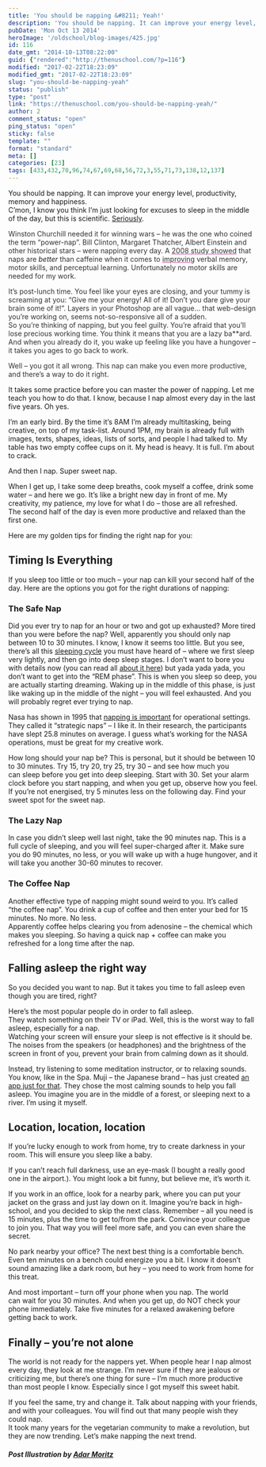 ```yaml
---
title: 'You should be napping &#8211; Yeah!'
description: 'You should be napping. It can improve your energy level, productivity, memory and happiness. C&#8217;mon, I know you think I&#8217;m just looking for excuses to sleep in the middle of the day, but this is scientific. Seriously. Winston Churchill needed it for winning wars &#8211; he was the one who coined the term &#8220;power-nap&#8221;. Bill Clinton, Margaret Thatcher, Albert [&hellip;]'
pubDate: 'Mon Oct 13 2014'
heroImage: '/oldschool/blog-images/425.jpg'
id: 116
date_gmt: "2014-10-13T08:22:00"
guid: {"rendered":"http://thenuschool.com/?p=116"}
modified: "2017-02-22T18:23:09"
modified_gmt: "2017-02-22T18:23:09"
slug: "you-should-be-napping-yeah"
status: "publish"
type: "post"
link: "https://thenuschool.com/you-should-be-napping-yeah/"
author: 2
comment_status: "open"
ping_status: "open"
sticky: false
template: ""
format: "standard"
meta: []
categories: [23]
tags: [433,432,70,96,74,67,69,68,56,72,3,55,71,73,138,12,137]
---
```


<p>You should be napping. It can improve your energy level, productivity, memory and happiness.<br />
C&#8217;mon, I know you think I&#8217;m just looking for excuses to sleep in the middle of the day, but this is scientific. <a href="http://www.amazon.ca/Take-Nap-Change-Your-Life/dp/0761142908" target="_blank">Seriously</a>.</p>
<p><span style="color: #333333;">Winston Churchill needed it for winning wars &#8211; he was the one who coined the term &#8220;power-nap&#8221;. Bill Clinton, Margaret Thatcher, Albert Einstein and other historical stars &#8211; were napping every day. A <a style="color: #c34b9e;" href="http://www.sciencedirect.com/science/article/pii/S0166432808002416" target="_blank" data-ls-seen="1"><span style="color: #333333;">2008 study showed</span></a> that naps are <em style="color: #222222;">better</em> than caffeine when it comes to <a style="color: #c34b9e;" href="http://io9.com/5962870/10-supplements-you-can-take-today-to-enhance-your-intelligence" target="_blank" data-ls-seen="1"><span style="color: #333333;">improving</span></a> verbal memory, motor skills, and perceptual learning. <span id="0b5eb05d-6464-4cac-af5f-431d4fa9da22" class="GINGER_SOFTWARE_mark">Unfortunately no</span> motor skills are needed for my work.</span></p>
<p><span style="color: #333333;">It&#8217;s post-lunch time. You feel like your eyes are <span id="c1bdbf85-aefa-4e45-8027-25f34189cd17" class="GINGER_SOFTWARE_mark">closing</span>, and your tummy is screaming at you: &#8220;Give me your energy! All of it! Don&#8217;t you dare give your brain some of it!&#8221;. Layers in your Photoshop are all vague&#8230; <span id="c5afff20-8d4d-41d2-b9aa-9478134a1edf" class="GINGER_SOFTWARE_mark">that</span> web-design you&#8217;re working on, seems not-so-responsive all of a sudden.</span><br />
<span style="color: #333333;"> So you&#8217;re thinking of napping, but you feel guilty. You&#8217;re afraid that you&#8217;ll lose precious working time. You think it means that you are a lazy ba**ard. And when you already do it, you wake up feeling like you have a <span id="3b290ebd-02c8-4924-966d-9663965838fe" class="GINGER_SOFTWARE_mark">hungover</span> &#8211; it takes you ages to go back to work.</span></p>
<p><span style="color: #333333;">Well &#8211; you got it all wrong. This nap can make you even more productive, and there&#8217;s a way to do it right.</span></p>
<p>It takes some practice before you can master the power of napping. Let me teach you how <span id="d2281859-512e-4c91-b1b7-4ae1f733f3c3" class="GINGER_SOFTWARE_mark">to do</span> that. I know, because I nap almost every day in the last five years. Oh yes.</p>
<p>I&#8217;m an early bird. By the time it&#8217;s 8AM I&#8217;m already multitasking, being creative, on top of my task-list. Around 1PM, my brain is already full with images, texts, shapes, ideas, lists of sorts, and people I had talked to. My table has two empty coffee cups on it. My head is heavy. It is full. I&#8217;m about to crack.</p>
<p>And then I nap. Super sweet nap.</p>
<p>When I get up, I take some deep breaths, cook myself a coffee, drink some water &#8211; and here we go. It&#8217;s like a bright new day in front of me. My creativity, my patience, my love for what I do &#8211; those are all refreshed. The second half of the day is even more productive and relaxed than the first one.</p>
<p>Here are my golden tips for finding the right <span id="e1212c70-6929-4804-9e50-e623de957a7d" class="GINGER_SOFTWARE_mark"><span id="6784f01d-d039-4d07-86a8-eb8cfe080b3d" class="GINGER_SOFTWARE_mark">nap</span></span> for you:</p>
<h2>Timing Is Everything</h2>
<p>If you sleep too little or too much &#8211; your nap can kill your second half of the day. Here are the options you got for the right durations of napping:</p>
<h3>The Safe Nap</h3>
<p>Did you ever try to nap for an hour or two and got up exhausted? More tired than you were before the nap? Well, apparently you should only nap between 10 to 30 minutes. I know, I know it seems too little. But you see, there&#8217;s all this <a href="http://www.webmd.com/sleep-disorders/guide/sleep-101" target="_blank">sleeping </a><a href="http://www.webmd.com/sleep-disorders/guide/sleep-101" target="_blank">cycle</a><span id="3b17daee-bda2-4d38-b301-64238cd0061c" class="GINGER_SOFTWARE_mark"> you</span><span id="3b17daee-bda2-4d38-b301-64238cd0061c" class="GINGER_SOFTWARE_mark"></span><span id="3b17daee-bda2-4d38-b301-64238cd0061c" class="GINGER_SOFTWARE_mark"></span><span id="3b17daee-bda2-4d38-b301-64238cd0061c" class="GINGER_SOFTWARE_mark"></span><span id="3b17daee-bda2-4d38-b301-64238cd0061c" class="GINGER_SOFTWARE_mark"></span><span id="3b17daee-bda2-4d38-b301-64238cd0061c" class="GINGER_SOFTWARE_mark"></span><span id="3b17daee-bda2-4d38-b301-64238cd0061c" class="GINGER_SOFTWARE_mark"></span><span id="3b17daee-bda2-4d38-b301-64238cd0061c" class="GINGER_SOFTWARE_mark"></span> must have heard of &#8211; where we first sleep very lightly, and then go into deep sleep stages. I don&#8217;t want to bore you with <span id="86955dbc-8fe7-4c4d-8d2e-712f1fff2e94" class="GINGER_SOFTWARE_mark"><span id="6a10ab76-2b2b-45a6-9e4a-d286fbdfa7d3" class="GINGER_SOFTWARE_mark"><span id="07be3fef-d546-4257-afa9-b9d906b75bc2" class="GINGER_SOFTWARE_mark"><span id="6fab60c6-90e6-4c35-817f-60bed7bce063" class="GINGER_SOFTWARE_mark">details</span></span></span></span> now (you can read all <a href="http://www.webmd.com/sleep-disorders/guide/sleep-101" target="_blank">about it here</a>) but yada yada yada, you don&#8217;t want to get into the &#8220;REM phase&#8221;. This is when you sleep so deep, you are <span id="fdc3d4ba-6179-4c4f-9287-cbd095b9a931" class="GINGER_SOFTWARE_mark">actually</span> starting dreaming. Waking up in the middle of this phase, is just like waking up in the middle of the night &#8211; you will feel exhausted. And you will probably regret ever trying to nap.</p>
<p><span id="1d1dfa01-b389-416e-8ae7-b98c17d0ff43" class="GINGER_SOFTWARE_mark">Nasa</span> has shown in 1995 that <a href="http://www.ncbi.nlm.nih.gov/pubmed/10607214" target="_blank">napping is important</a> for operational settings. They called it &#8220;strategic naps&#8221; &#8211; I like it. In their research, the participants have slept 25.8 minutes on average. I guess what&#8217;s working for the NASA operations, must be great for my creative work.</p>
<p>How long should your nap be? This is personal, but it should be between 10 to 30 minutes. Try 15, try 20, try 25, try 30 &#8211; and see how much you can sleep before you get into deep sleeping. Start with 30. Set your alarm clock before you start napping, and when you get up, observe how you feel. If you&#8217;re not <span id="4fbd04e5-470e-4529-8175-32ba3a2603f5" class="GINGER_SOFTWARE_mark"><span id="44f5eafa-6a05-4a94-aac5-c47ab549ed2c" class="GINGER_SOFTWARE_mark">energised</span></span>, try 5 minutes less on the following day. Find your sweet spot for the sweet nap.</p>
<h3>The Lazy Nap</h3>
<p>In case you didn&#8217;t sleep well last night, take the 90 <span id="d60353c1-6db3-4436-88c7-0c0238e66a77" class="GINGER_SOFTWARE_mark"><span id="0f26de61-05fd-47ad-8872-ccf62b9adb1d" class="GINGER_SOFTWARE_mark">minutes</span></span> nap. This is a full cycle of sleeping, and you will feel super-charged after it. Make sure you do 90 minutes, no less, or you will wake up with a huge <span id="60979437-49f8-46b0-b376-993b68ee5030" class="GINGER_SOFTWARE_mark"><span id="a0ea2a89-7025-4f27-bcc0-3e5f3957b677" class="GINGER_SOFTWARE_mark">hungover</span></span>, and it will take you another 30-60 minutes to recover.</p>
<h3>The Coffee Nap</h3>
<p>Another effective type of napping might sound weird to you. It&#8217;s called &#8220;the coffee nap&#8221;. You drink a cup of coffee and then enter your bed for 15 minutes. No more. No less.<br />
Apparently coffee helps clearing you from adenosine &#8211; the chemical which makes you <span id="d2462912-1255-4b31-8814-d4c84899acaf" class="GINGER_SOFTWARE_mark"><span id="cebcd311-8a86-4dfc-9a59-994f6fdb1277" class="GINGER_SOFTWARE_mark">sleeping</span></span>. So having a quick nap + coffee can make you refreshed for a long time after the nap.</p>
<h2><strong>Falling asleep the right way</strong></h2>
<p>So you decided you want to nap. But it takes you time to fall asleep even though you are tired, right?</p>
<p>Here&#8217;s the most popular people do in order to fall asleep. They watch something on their TV or iPad. Well, this is the worst way to fall asleep, especially for a nap.<br />
Watching your screen will ensure your sleep is not effective is it should be. The noises from the speakers (or headphones) and the brightness of the screen in front of you, prevent your brain from calming down as it should.</p>
<p>Instead, try listening to some meditation instructor, or to relaxing sounds. You know, like in the Spa. <span id="aa3b2096-e479-4496-bd1d-5db3c9f29b0f" class="GINGER_SOFTWARE_mark"><span id="84b3dbb9-eaae-454c-a15f-aafa15c08944" class="GINGER_SOFTWARE_mark"><span id="217a28ac-8d9c-4fcd-b754-7e6809fc977f" class="GINGER_SOFTWARE_mark"><span id="cc630163-a32f-4192-a4a8-e1e27d684fae" class="GINGER_SOFTWARE_mark"><span id="d798a05f-b881-475e-97c8-b11a201d1dcb" class="GINGER_SOFTWARE_mark"><span id="cd53af98-2609-42f9-8ecc-121968260302" class="GINGER_SOFTWARE_mark">Muji</span></span></span></span></span></span> &#8211; the Japanese brand &#8211; has just created <a href="http://sleep.muji.net" target="_blank">an app just for that</a>. They chose the most calming sounds to help you fall asleep. You imagine you are in the middle of a forest, or sleeping next to a river. I&#8217;m using it myself.</p>
<h2><strong>Location, location, location</strong></h2>
<p>If you&#8217;re lucky enough to work from home, try to create darkness in your room. This will ensure you sleep like a baby.</p>
<p>If you can&#8217;t reach full darkness, use an eye-mask (I bought a really good one <span id="7dd019bf-225b-461e-9e9f-1d6efa1233fe" class="GINGER_SOFTWARE_mark">in</span> the airport.). You might look a bit funny, but believe <span id="015de3ca-254c-440d-a425-bef96f125d4b" class="GINGER_SOFTWARE_mark">me, it&#8217;s</span> worth it.</p>
<p>If you work in an office, look for a nearby park, where you can put your jacket on the grass and just lay down on it. Imagine you&#8217;re back in <span id="001f8fa5-ede4-468f-85eb-a42c84349014" class="GINGER_SOFTWARE_mark"><span id="2441083d-8d56-4778-b58d-faa59172ed72" class="GINGER_SOFTWARE_mark"><span id="3ead5400-051a-42ed-8ed6-26d7631843ea" class="GINGER_SOFTWARE_mark"><span id="3a5c9a1d-8bbd-464f-9e13-fee1e6c58c69" class="GINGER_SOFTWARE_mark">high-school</span>,</span></span></span> and you decided to skip the next class. Remember &#8211; all you need is 15 minutes, plus the time to get to/from the park. Convince your colleague to join you. That way you will feel <span id="6b979eca-d1cb-4daa-b519-b601616ad6e4" class="GINGER_SOFTWARE_mark"><span id="495f9e22-0ee3-4b7a-8fc9-1755bc7ea81d" class="GINGER_SOFTWARE_mark">more safe</span></span>, and you can even share the secret.</p>
<p>No <span id="37f1cbad-e83b-46ad-8cd6-701622396f22" class="GINGER_SOFTWARE_mark"><span id="a247a5d7-5bf4-4a8a-bb41-995fd83a5cdb" class="GINGER_SOFTWARE_mark">park nearby your office</span></span>? The next best thing is a comfortable bench. Even ten minutes on a bench could energize you a bit. I know it doesn&#8217;t sound amazing like a dark room, but hey &#8211; you need to work from home for this treat.</p>
<p>And most important &#8211; turn off your phone when you nap. The world can wait for you 30 minutes. And when you get up, do NOT check your phone immediately. Take five minutes for a relaxed awakening before getting back to work.</p>
<h2><strong>Finally &#8211; you&#8217;re not alone</strong></h2>
<p>The world is not ready for the <span id="e8ad3b6d-a767-43b5-8f38-6d06b40b56e0" class="GINGER_SOFTWARE_mark"><span id="33beaabb-c0d2-44ff-92ae-b89d9109c949" class="GINGER_SOFTWARE_mark"><span id="9e364049-d8d9-4886-bec4-85ec0af17a86" class="GINGER_SOFTWARE_mark"><span id="eb6b734c-e7ba-49d7-9426-cb59f7606e99" class="GINGER_SOFTWARE_mark">nappers</span></span></span></span> yet. When people hear I nap almost every day, they look at me strange. I&#8217;m never sure if they are jealous or criticizing me, but there&#8217;s one thing for sure &#8211; I&#8217;m much more productive than most people I know. Especially since I got myself this sweet habit.</p>
<p>If you feel the same, try and change it. Talk about napping with your friends, and with your colleagues. You will find out that many people wish they could nap.<br />
It took many years for the vegetarian community to make a revolution, but they are now trending. Let&#8217;s make napping the next trend.</p>
<h5><span id="fe5ee7c7-7abc-4e2f-abca-71846d5b935b" class="GINGER_SOFTWARE_mark">Post</span> Illustration by <a href="https://www.behance.net/adarm" target="_blank">Adar Moritz</a></h5>